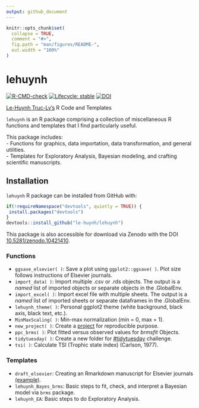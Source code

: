 ```yaml
---
output: github_document
---
```


<!-- README.md is generated from README.Rmd. Please edit that file -->

```r
knitr::opts_chunk$set(
  collapse = TRUE,
  comment = "#>",
  fig.path = "man/figures/README-",
  out.width = "100%"
)
```

# lehuynh

<!-- badges: start -->
[![R-CMD-check](https://github.com/le-huynh/lehuynh/actions/workflows/R-CMD-check.yaml/badge.svg)](https://github.com/le-huynh/lehuynh/actions/workflows/R-CMD-check.yaml) 
[![Lifecycle: stable](https://img.shields.io/badge/lifecycle-stable-brightgreen.svg)](https://lifecycle.r-lib.org/articles/stages.html#stable)
[![DOI](https://zenodo.org/badge/389311777.svg)](https://zenodo.org/doi/10.5281/zenodo.10421410)
<!-- badges: end -->


[Le-Huynh Truc-Ly's](https://lehuynh.rbind.io/) R Code and Templates  

`lehuynh` is an R package comprising a collection of miscellaneous R functions and templates that I find particularly useful.  

This package includes:  
- Functions for graphics, data importation, data transformation, and general utilities.  
- Templates for Exploratory Analysis, Bayesian modeling, and crafting scientific manuscripts.  

## Installation

`lehuynh` R package can be installed from GitHub with:

``` r
if(!requireNamespace("devtools", quietly = TRUE)) {
 install.packages("devtools")
}
devtools::install_github("le-huynh/lehuynh")
```

This package is also accessible for download via Zenodo with the DOI [10.5281/zenodo.10421410](https://zenodo.org/doi/10.5281/zenodo.10421410).

### Functions
- `ggsave_elsevier( )`: Save a plot using `ggplot2::ggsave( )`. Plot size follows instructions of Elsevier journals.
- `import_data( )`: Import multiple .csv or .rds objects. The output is a *named* list of imported objects or separate objects in the .GlobalEnv.
- `import_excel( )`: Import excel file with multiple sheets. The output is a *named* list of imported sheets or separate dataframes in the .GlobalEnv. 
- `lehuynh_theme( )`: Personal ggplot2 theme (white background, black axis, black text, etc.).
- `MinMaxScaling( )`: Min-max normalization (min = 0, max = 1).
- `new_project( )`: Create a [project](https://github.com/SchlossLab/new_project) for reproducible purpose.
- `ppc_brms( )`: Plot fitted versus observed values for *brmsfit* Objects.
- `tidytuesday( )`: Create a new folder for [#tidytuesday](https://github.com/rfordatascience/tidytuesday) challenge.
- `tsi( )`: Calculate TSI (Trophic state index) (Carlson, 1977).

### Templates
- `draft_elsevier`: Creating an Rmarkdown manuscript for Elsevier journals [(example)](https://github.com/le-huynh/writing_journal_article_in_rmarkdown/tree/master/elsevier).
- `lehuynh_Bayes_brms`: Basic steps to fit, check, and interpret a Bayesian model via `brms` package.
- `lehuynh_EA`: Basic steps to do Exploratory Analysis.
